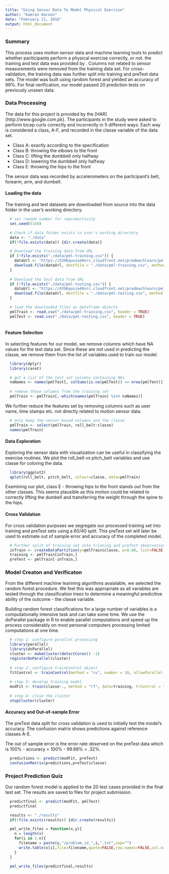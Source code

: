 ```yaml
---
title: "Using Sensor Data To Model Physical Exercise"
author: "Kamran Haroon"
date: "February 11, 2016"
output: html_document
---
```



### Summary
This process uses motion sensor data and machine learning tools to predict whether pariticipants perform a physical exercise correctly, or not. the training and test data was provided by . Columns not related to sensor measurements were removed from the training data set. For cross-validation, the training data was further split into training and preTest data sets. The model was built using random forest and yielded an accuracy of 99%. For final verification, our model passed 20 prediction tests on previously unseen data.


### Data Processing

The data for this project is provided by the [HAR]{http://www.google.com.pk}. The participants in the study were asked to perform bicep curls correctly and incorrectly in 5 different ways.  Each way is considered a class, A-F, and recorded in the classe variable of the data set.

* Class A: exactly according to the specification
* Class B: throwing the elbows to the front
* Class C: lifting the dumbbell only halfway
* Class D: lowering the dumbbell only halfway 
* Class E: throwing the hips to the front 

The sensor data was recorded by accelerometers on the participant's belt, forearm, arm, and dumbell.

#### Loading the data

The training and test datasets are downloaded from source into the data folder in the user's working directory.

```r
  # set random number for reproductivity
  set.seed(5150)

  # Check if data folder exists in user's working directory
  data <- "./data"
  if(!file.exists(data)) {dir.create(data)}

  # Download the training data from URL  
  if (!file.exists("./data/pml-training.csv")) {
    dataUrl <- "https://d396qusza40orc.cloudfront.net/predmachlearn/pml-training.csv"
    download.file(dataUrl, destfile = "./data/pml-training.csv", method = "curl")
  }
  
  # Download the test data from URL
  if (!file.exists("./data/pml-testing.csv")) {
    dataUrl <- "https://d396qusza40orc.cloudfront.net/predmachlearn/pml-testing.csv"
    download.file(dataUrl, destfile = "./data/pml-testing.csv", method = "curl")
  }

  # load the downloaded files as dataframe objects
  pmlTrain <- read.csv("./data/pml-training.csv", header = TRUE)
  pmlTest <- read.csv("./data/pml-testing.csv", header = TRUE)
 
```


#### Feature Selection

In selecting features for our model, we remove columns which have NA values for the test data set. Since these are not used in predicting the classe, we remove them from the list of variables used to train our model. 

```r
  library(dplyr)
  library(caret)
```

```r
  # get a list of the test set columns containing NAs
  naNames <- names(pmlTest[, colSums(is.na(pmlTest)) == nrow(pmlTest)])
  
  # remove those columns from the training set 
  pmlTrain <- pmlTrain[,-which(names(pmlTrain) %in% naNames)]
```

We further reduce the features set by removing columns such as user name, time stamps etc. not directly related to motion sensor data.
```r
  # only keep the sensor based columns and the classe 
  pmlTrain <- select(pmlTrain, roll_belt:classe)
  names(pmlTrain)
```


#### Data Exploration
Exploring the sensor data with visualization can be useful in classifying the exercise routines. We plot the roll_belt vs pitch_belt variables and use classe for coloring the data. 

```r
  library(ggplot2)
  qplot(roll_belt, pitch_belt, colour=classe, data=pmlTrain)
```

Examining our plot, class E - throwing hips to the front stands out from the other classes. This seems plausible as this motion could be related to correctly lifting the dumbell and transferring the weight through the spine to the hips.


#### Cross Validation

For cross validation purposes we segregate our processed training set into training and preTest sets using a 60/40 split. This preTest set will later be used to estimate out of sample error and accuracy of the completed model.

```r
  # Further split of training set into trianing and preTest observations
  inTrain <- createDataPartition(y=pmlTrain$classe, p=0.60, list=FALSE)
  training <- pmlTrain[inTrain,] 
  preTest <- pmlTrain[-inTrain,] 
```

### Model Creaton and Verificaton

From the different machine learining algorithms avaialable, we selected the random forest procedure. We feel this was appropriate as all variables are tested through the classification trees to determine a meaningful predicitive ability of the outcome - the classe variable.

Building random forest classifications for a large number of variables is a computationally intensive task and can take some time. We use the doParallel package in R to enable parallel computations and speed up the process considerably on most personal computers processing limited computations at one time.

``` r
  # step 1: configure parallel processing
  library(parallel)
  library(doParallel)
  cluster <- makeCluster(detectCores() -1)
  registerDoParallel(cluster)
  
  # step 2: configure trainControl object
  fitControl <- trainControl(method = "cv", number = 10, allowParallel = T)
  
  # step 3: develop training model
  modFit <- train(classe~., method = "rf", data=training, trControl = fitControl)
  
  # step 4: close the cluster
  stopCluster(cluster)
```


#### Accuracy and Out-of-sample Error
The preTest data split for cross validation is used to initially test the model's accuracy. The confusion matrix shows predictions against reference classes A-E.

The out of sample error is the error rate observed on the preTest data which is 100% - accuracy = 100% - 99.68% = .32%.

```r
  predictions <- predict(modFit, preTest)
  confusionMatrix(predictions,preTest$classe)
```

### Project Prediction Quiz
Our random forest model is applied to the 20 test cases provided in the final test set. The results are saved to files for project submission. 

```r
  predictfinal <- predict(modFit, pmlTest)
  predictfinal

  results <- "./results"
  if(!file.exists(results)) {dir.create(results)}

  pml_write_files = function(x,y){
    n = length(x)
    for(i in 1:n){
      filename = paste(y,"/problem_id_",i,".txt",sep="")
      write.table(x[i],file=filename,quote=FALSE,row.names=FALSE,col.names=FALSE)
    }
  }

  pml_write_files(predictfinal,results)  
```